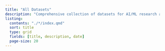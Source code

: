```yaml
---
title: "All Datasets"
description: "Comprehensive collection of datasets for AI/ML research and development"
listing:
  contents: "./*/index.qmd"
  sort: title
  type: grid
  fields: [title, description, date]
  page-size: 20
---
```

